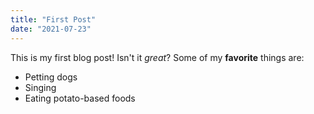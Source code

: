 ```yaml
---
title: "First Post"
date: "2021-07-23"
---
```

This is my first blog post! Isn't it *great*?
Some of my **favorite** things are:
* Petting dogs
* Singing
* Eating potato-based foods